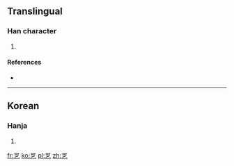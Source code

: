 ==Translingual==

===Han character===
{{Han char|rn=5|rad=乙|as=05|sn=6|four=|canj=一弓口弓 (MNRN)}}

# {{defn|Han|sort=乙05}}

====References====
* {{Han ref|kx=0084.141|dkj=|dj=|hdz=|uh=3413|ud=13331|bh=|bd=}}

----

==Korean==

===Hanja===
{{ko-hanja|hangeul=갈|rv=gal|mr=kal|y=kal|eumhun=까치|ehrv=kkachi|ehmr=kkach'i|ehy=kkachi}}

# {{defn|lang=ko|sort=乙05}}

[[fr:㐓]]
[[ko:㐓]]
[[pl:㐓]]
[[zh:㐓]]